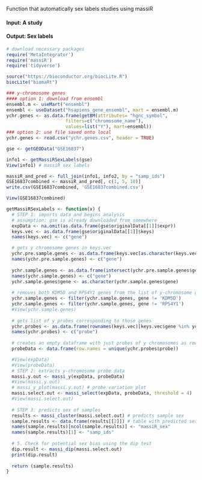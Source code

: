 Function that automatically sex labels studies using massiR

#### Input: A study
#### Output: Sex labels

```r
# download necessary packages
require('MetaIntegrator')
require('massiR')
require('tidyverse')

source("https://bioconductor.org/biocLite.R")
biocLite("biomaRt")

### y-chromosome genes
#### option 1: download from ensembl
ensembl.m <- useMart("ensembl") 
ensembl <- useDataset("hsapiens_gene_ensembl", mart = ensembl.m)
ychr.genes <- as.data.frame(getBM(attributes= "hgnc_symbol",
                      filters=c("chromosome_name"),
                      values=list("Y"), mart=ensembl))
### option 2: use file saved onto local
ychr.genes <- read.csv("ychr.genes.csv", header = TRUE)

gse <- getGEOData("GSE16837")
```

``` r
info1 <- getMassiRSexLabels(gse)
View(info1) # massiR sex labels

massiR_and_pred <- full_join(info1, info2, by = "samp_ids")
GSE16837combined <- massiR_and_pred[, c(1, 5, 10)]
write.csv(GSE16837combined, 'GSE16837combined.csv')

View(GSE16837combined)

getMassiRSexLabels <- function(x) {
  # STEP 1: imports data and begins analysis
  # assumption: gse is already downloaded from somewhere
  expData <- na.omit(as.data.frame(gse$originalData[[1]]$expr))
  keys.vec <- as.data.frame(gse$originalData[[1]]$keys)
  names(keys.vec) <- c("gene")

  # gets y chromosome genes in keys.vec
  ychr.pre.sample.genes <- as.data.frame(keys.vec[as.character(keys.vec$gene) %in% as.character(ychr.genes$hgnc_symbol),])
  names(ychr.pre.sample.genes) <- c("gene")
  
  ychr.sample.genes <- as.data.frame(intersect(ychr.pre.sample.genes$gene, keys.vec$gene))
  names(ychr.sample.genes) <- c("gene")
  ychr.sample.genes$gene <- as.character(ychr.sample.genes$gene)
  
  # removes both KDM5D and RPS4Y1 genes from the list of y-chromosome genes
  ychr.sample.genes <- filter(ychr.sample.genes, gene != 'KDM5D')
  ychr.sample.genes <- filter(ychr.sample.genes, gene != 'RPS4Y1')
  #View(ychr.sample.genes)
  
  # gets list of y probes corresponding to those genes
  ychr.probes <- as.data.frame(rownames(keys.vec)[keys.vec$gene %in% ychr.sample.genes$gene])
  names(ychr.probes) <- c("probe")
  
  # creates an empty dataframe with just probes of y chromosomes as row names
  probeData <- data.frame(row.names = unique(ychr.probes$probe))

  #View(expData)
  #View(probeData)
  # STEP 2: extracts y-chromosome probe data
  massi.y.out <- massi_y(expData, probeData)
  #View(massi.y.out)
  # massi_y_plot(massi.y.out) # probe variation plot
  massi.select.out <- massi_select(expData, probeData, threshold = 4)
  #View(massi.select.out)
  
  # STEP 3: predicts sex of samples
  results <- massi_cluster(massi.select.out) # predicts sample sex
  sample.results <- data.frame(results[[2]]) # table with predicted sex of each sample
  names(sample.results)[ncol(sample.results)] <- "massiR_sex"
  names(sample.results)[1] <- "samp_ids"
  
  # 5. Check for potential sex bias using the dip test
  dip.result <- massi_dip(massi.select.out)
  print(dip.result)
  
  return (sample.results)
}
```
